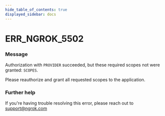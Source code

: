 ```yaml
---
hide_table_of_contents: true
displayed_sidebar: docs
---
```



# ERR_NGROK_5502

### Message

Authorization with `PROVIDER` succeeded, but these required scopes not were granted: `SCOPES`.

Please reauthorize and grant all requested scopes to the application.

### Further help

If you're having trouble resolving this error, please reach out to [support@ngrok.com](mailto:support@ngrok.com?subject=Help%20with%20ERR_NGROK_5502)

<ErrorDetails error="err_ngrok_5502" />
